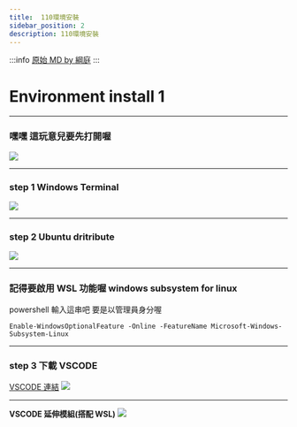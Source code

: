 ---
title:  110環境安裝
sidebar_position: 2
description: 110環境安裝
---

:::info
[原始 MD by 綱庭](https://hackmd.io/@fan9704/ryJ1kqpXK#/)
:::

# Environment install 1

---

### 嘿嘿 這玩意兒要先打開喔

![](https://i.imgur.com/YmCiJuK.png)

---

### step 1 Windows Terminal

![](https://i.imgur.com/9AtgjsS.png)

---

### step 2 Ubuntu dritribute

![](https://i.imgur.com/u0EikDC.png)

---

### 記得要啟用 WSL 功能喔 windows subsystem for linux

powershell 輸入這串吧 要是以管理員身分喔

```code=cmd
Enable-WindowsOptionalFeature -Online -FeatureName Microsoft-Windows-Subsystem-Linux
```

---

### step 3 下載 VSCODE

[VSCODE 連結](https://code.visualstudio.com/)
![](https://i.imgur.com/OFTOpcL.png)

---

**VSCODE 延伸模組(搭配 WSL)**
![](https://i.imgur.com/RFb6Yq2.png)
